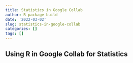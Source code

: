 ```yaml
---
title: Statistics in Google Collab
author: R package build
date: '2022-03-02'
slug: statistics-in-google-collab
categories: []
tags: []
---
```


## Using R in Google Collab for Statistics
<script src="https://gist.github.com/ellaprotz/5e6e5d8640343c0680a248e4e9e0bed5.js"></script>